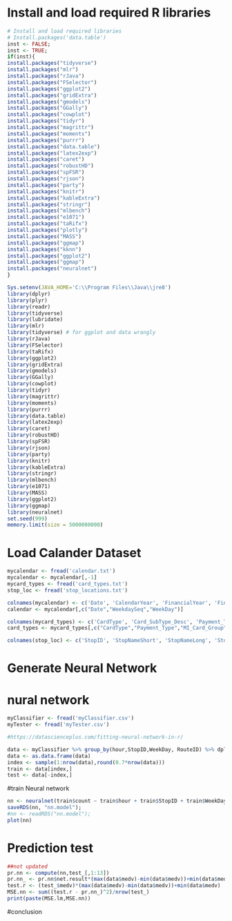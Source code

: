 
# Install and load required R libraries


```{r, message = FALSE, warning=FALSE}
# Install and load required libraries
# Install.packages('data.table')
inst <- FALSE;
inst <- TRUE;
if(inst){
install.packages("tidyverse")
install.packages("mlr")
install.packages("rJava")
install.packages("FSelector")
install.packages("ggplot2")
install.packages("gridExtra")
install.packages("gmodels")
install.packages("GGally")
install.packages("cowplot")
install.packages("tidyr")
install.packages("magrittr")
install.packages("moments")
install.packages("purrr")
install.packages("data.table")
install.packages("latex2exp")
install.packages("caret")
install.packages("robustHD")
install.packages("spFSR")
install.packages("rjson")
install.packages("party")
install.packages("knitr")
install.packages("kableExtra")
install.packages("stringr")
install.packages("mlbench")
install.packages("e1071")
install.packages("taRifx")
install.packages("plotly")
install.packages("MASS")
install.packages("ggmap")
install.packages("kknn")
install.packages("ggplot2")
install.packages("ggmap")
install.packages("neuralnet")
}
```


```{r, message = FALSE, warning=FALSE}
Sys.setenv(JAVA_HOME='C:\\Program Files\\Java\\jre8')
library(dplyr)
library(plyr)
library(readr)
library(tidyverse)
library(lubridate)
library(mlr)
library(tidyverse) # for ggplot and data wrangly
library(rJava)
library(FSelector) 
library(taRifx)
library(ggplot2)
library(gridExtra)
library(gmodels)
library(GGally)
library(cowplot)
library(tidyr)
library(magrittr)
library(moments)
library(purrr)
library(data.table)
library(latex2exp)
library(caret)
library(robustHD)
library(spFSR)
library(rjson)
library(party)
library(knitr)
library(kableExtra)
library(stringr)
library(mlbench)
library(e1071)
library(MASS)
library(ggplot2)
library(ggmap)
library(neuralnet)
set.seed(999)
memory.limit(size = 5000000000)
```

# Load Calander Dataset
```{r}

mycalendar <- fread('calendar.txt')
mycalendar <- mycalendar[,-1]
mycard_types <- fread('card_types.txt')
stop_loc <- fread('stop_locations.txt')

colnames(mycalendar) <- c('Date', 'CalendarYear', 'FinancialYear', 'FinancialMonth', 'CalendarMonth', 'CalendarMonthSeq', 'CalendarQuarter', 'FinancialQuarter', 'CalendarWeek', 'FinancialWeek', 'DayType', 'DayTypeCategory', 'WeekdaySeq', 'WeekDay', 'Day', 'FinancialMonthSeq', 'FinancialMonthName', 'MonthNumber', 'ABSWeek', 'WeekEnding', 'QuarterName')
calendar <- mycalendar[,c("Date","WeekdaySeq","WeekDay")]

colnames(mycard_types) <- c('CardType', 'Card_SubType_Desc', 'Payment_Type', 'Fare_Type', 'Concession_Type', 'MI_Card_Group')
card_types <- mycard_types[,c("CardType","Payment_Type","MI_Card_Group")]

colnames(stop_loc) <- c('StopID', 'StopNameShort', 'StopNameLong', 'StopType', 'SuburbName', 'PostCode', 'RegionName', 'LocalGovernmentArea', 'StatDivision', 'GPSLat', 'GPSLong')
```

# ####################################################
# Generate Neural Network
# ####################################################


# nural network

```{r}

myClassifier <- fread('myClassifier.csv')
myTester <- fread('myTester.csv')

#https://datascienceplus.com/fitting-neural-network-in-r/

data <- myClassifier %>% group_by(hour,StopID,WeekDay, RouteID) %>% dplyr::summarize(count=n())
data <- as.data.frame(data)
index <- sample(1:nrow(data),round(0.7*nrow(data)))
train <- data[index,]
test <- data[-index,]

```

#train Neural network
```{r}
nn <- neuralnet(train$count ~ train$hour + train$StopID + train$WeekDay +train$RouteID,train,  hidden=c(4,3),linear.output=T)
saveRDS(nn, "nn.model");
#nn <- readRDS("nn.model");
plot(nn)
```

# Prediction test
```{r}
##not updated 
pr.nn <- compute(nn,test_[,1:13])
pr.nn_ <- pr.nn$net.result*(max(data$medv)-min(data$medv))+min(data$medv)
test.r <- (test_$medv)*(max(data$medv)-min(data$medv))+min(data$medv)
MSE.nn <- sum((test.r - pr.nn_)^2)/nrow(test_)
print(paste(MSE.lm,MSE.nn))
```

#conclusion